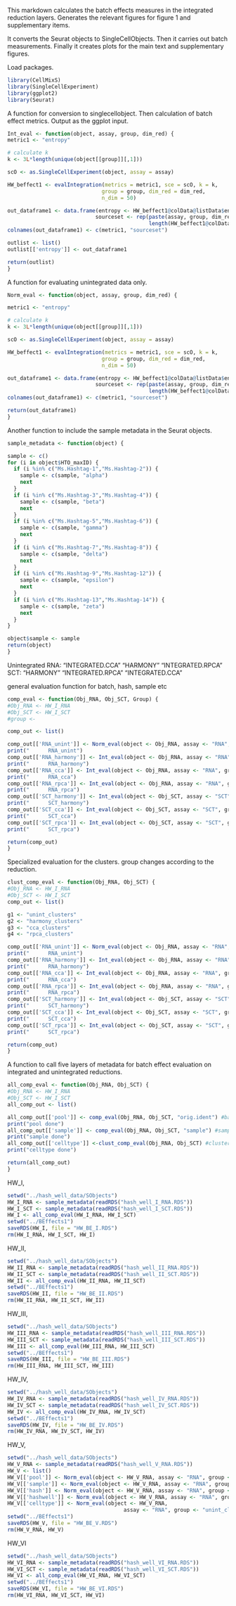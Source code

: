 This markdown calculates the batch effects measures in the integrated reduction
layers. Generates the relevant figures for figure 1 and supplementary items.

It converts the Seurat objects to SingleCellObjects. Then it carries out batch measurements.
Finally it creates plots for the main text and supplementary figures.

Load packages.
```r
library(CellMixS)
library(SingleCellExperiment)
library(ggplot2)
library(Seurat)
```

A function for conversion to singlecellobject. Then calculation of batch effect metrics.
Output as the ggplot input.
```r
Int_eval <- function(object, assay, group, dim_red) {
metric1 <- "entropy"

# calculate k
k <- 3L*length(unique(object[[group]][,1]))

scO <- as.SingleCellExperiment(object, assay = assay)

HW_beffect1 <- evalIntegration(metrics = metric1, sce = scO, k = k, 
                              group = group, dim_red = dim_red,
                              n_dim = 50)

out_dataframe1 <- data.frame(entropy <- HW_beffect1@colData@listData$entropy, 
                            sourceset <- rep(paste(assay, group, dim_red, metric1, sep = "_"), 
                                             length(HW_beffect1@colData@listData$entropy)))
colnames(out_dataframe1) <- c(metric1, "sourceset")

outlist <- list()
outlist[['entropy']] <- out_dataframe1

return(outlist)
}
```

A function for evaluating unintegrated data only.
```r
Norm_eval <- function(object, assay, group, dim_red) {

metric1 <- "entropy"

# calculate k
k <- 3L*length(unique(object[[group]][,1]))

scO <- as.SingleCellExperiment(object, assay = assay)

HW_beffect1 <- evalIntegration(metrics = metric1, sce = scO, k = k, 
                              group = group, dim_red = dim_red,
                              n_dim = 50)

out_dataframe1 <- data.frame(entropy <- HW_beffect1@colData@listData$entropy, 
                            sourceset <- rep(paste(assay, group, dim_red, metric1, sep = "_"), 
                                             length(HW_beffect1@colData@listData$entropy)))
colnames(out_dataframe1) <- c(metric1, "sourceset")

return(out_dataframe1)
}
```

Another function to include the sample metadata in the Seurat objects.
```r
sample_metadata <- function(object) {

sample <- c()
for (i in object$HTO_maxID) {
  if (i %in% c("Ms.Hashtag-1","Ms.Hashtag-2")) {
    sample <- c(sample, "alpha")
    next
  }
  if (i %in% c("Ms.Hashtag-3","Ms.Hashtag-4")) {
    sample <- c(sample, "beta")
    next
  }
  if (i %in% c("Ms.Hashtag-5","Ms.Hashtag-6")) {
    sample <- c(sample, "gamma")
    next
  }
  if (i %in% c("Ms.Hashtag-7","Ms.Hashtag-8")) {
    sample <- c(sample, "delta")
    next
  }
  if (i %in% c("Ms.Hashtag-9","Ms.Hashtag-12")) {
    sample <- c(sample, "epsilon")
    next
  }
  if (i %in% c("Ms.Hashtag-13","Ms.Hashtag-14")) {
    sample <- c(sample, "zeta")
    next
  }
}

object$sample <- sample
return(object)
}
```

Unintegrated
RNA: "INTEGRATED.CCA" "HARMONY" "INTEGRATED.RPCA"
SCT: "HARMONY"  "INTEGRATED.RPCA" "INTEGRATED.CCA"

general evaluation function for batch, hash, sample etc
```r
comp_eval <- function(Obj_RNA, Obj_SCT, Group) {
#Obj_RNA <- HW_I_RNA
#Obj_SCT <- HW_I_SCT  
#group <- 

comp_out <- list()

comp_out[['RNA_unint']] <- Norm_eval(object <- Obj_RNA, assay <- "RNA", group <- Group, dim_red <- "PCA")
print("      RNA_unint")
comp_out[['RNA_harmony']] <- Int_eval(object <- Obj_RNA, assay <- "RNA", group <- Group, dim_red <- "HARMONY")
print("      RNA_harmony")
comp_out[['RNA_cca']] <- Int_eval(object <- Obj_RNA, assay <- "RNA", group <- Group, dim_red <- "INTEGRATED.CCA")
print("      RNA_cca")
comp_out[['RNA_rpca']] <- Int_eval(object <- Obj_RNA, assay <- "RNA", group <- Group, dim_red <- "INTEGRATED.RPCA")
print("      RNA_rpca")
comp_out[['SCT_harmony']] <- Int_eval(object <- Obj_SCT, assay <- "SCT", group <- Group, dim_red <- "HARMONY")
print("      SCT_harmony")
comp_out[['SCT_cca']] <- Int_eval(object <- Obj_SCT, assay <- "SCT", group <- Group, dim_red <- "INTEGRATED.CCA")
print("      SCT_cca")
comp_out[['SCT_rpca']] <- Int_eval(object <- Obj_SCT, assay <- "SCT", group <- Group, dim_red <- "INTEGRATED.RPCA")
print("      SCT_rpca")

return(comp_out)
}
```

Specialized evaluation for the clusters. group changes according to the reduction.
```r
clust_comp_eval <- function(Obj_RNA, Obj_SCT) {
#Obj_RNA <- HW_I_RNA
#Obj_SCT <- HW_I_SCT  
comp_out <- list()

g1 <- "unint_clusters"
g2 <- "harmony_clusters"
g3 <- "cca_clusters"
g4 <- "rpca_clusters"

comp_out[['RNA_unint']] <- Norm_eval(object <- Obj_RNA, assay <- "RNA", group <- g1, dim_red <- "PCA")
print("      RNA_unint")
comp_out[['RNA_harmony']] <- Int_eval(object <- Obj_RNA, assay <- "RNA", group <- g2, dim_red <- "HARMONY")
print("      RNA_harmony")
comp_out[['RNA_cca']] <- Int_eval(object <- Obj_RNA, assay <- "RNA", group <- g3, dim_red <- "INTEGRATED.CCA")
print("      RNA_cca")
comp_out[['RNA_rpca']] <- Int_eval(object <- Obj_RNA, assay <- "RNA", group <- g4, dim_red <- "INTEGRATED.RPCA")
print("      RNA_rpca")
comp_out[['SCT_harmony']] <- Int_eval(object <- Obj_SCT, assay <- "SCT", group <- g2, dim_red <- "HARMONY")
print("      SCT_harmony")
comp_out[['SCT_cca']] <- Int_eval(object <- Obj_SCT, assay <- "SCT", group <- g3, dim_red <- "INTEGRATED.CCA")
print("      SCT_cca")
comp_out[['SCT_rpca']] <- Int_eval(object <- Obj_SCT, assay <- "SCT", group <- g4, dim_red <- "INTEGRATED.RPCA")
print("      SCT_rpca")

return(comp_out)
}
```

A function to call five layers of metadata for batch effect evaluation on integrated 
and unintegrated reductions.
```r
all_comp_eval <- function(Obj_RNA, Obj_SCT) {
#Obj_RNA <- HW_I_RNA
#Obj_SCT <- HW_I_SCT
all_comp_out <- list()

all_comp_out[['pool']] <- comp_eval(Obj_RNA, Obj_SCT, "orig.ident") #batch, aka pool, aka well
print("pool done")
all_comp_out[['sample']] <- comp_eval(Obj_RNA, Obj_SCT, "sample") #sample
print("sample done")
all_comp_out[['celltype']] <-clust_comp_eval(Obj_RNA, Obj_SCT) #cluster
print("celltype done")

return(all_comp_out)
}
```

HW_I, 
```r
setwd("../hash_well_data/SObjects")
HW_I_RNA <- sample_metadata(readRDS("hash_well_I_RNA.RDS"))
HW_I_SCT <- sample_metadata(readRDS("hash_well_I_SCT.RDS"))
HW_I <- all_comp_eval(HW_I_RNA, HW_I_SCT)
setwd("../BEffects1")
saveRDS(HW_I, file = "HW_BE_I.RDS")
rm(HW_I_RNA, HW_I_SCT, HW_I)
```
HW_II,
```r
setwd("../hash_well_data/SObjects")
HW_II_RNA <- sample_metadata(readRDS("hash_well_II_RNA.RDS"))
HW_II_SCT <- sample_metadata(readRDS("hash_well_II_SCT.RDS"))
HW_II <- all_comp_eval(HW_II_RNA, HW_II_SCT)
setwd("../BEffects1")
saveRDS(HW_II, file = "HW_BE_II.RDS")
rm(HW_II_RNA, HW_II_SCT, HW_II)
```
HW_III,
```r
setwd("../hash_well_data/SObjects")
HW_III_RNA <- sample_metadata(readRDS("hash_well_III_RNA.RDS"))
HW_III_SCT <- sample_metadata(readRDS("hash_well_III_SCT.RDS"))
HW_III <- all_comp_eval(HW_III_RNA, HW_III_SCT)
setwd("../BEffects1")
saveRDS(HW_III, file = "HW_BE_III.RDS")
rm(HW_III_RNA, HW_III_SCT, HW_III)
```
HW_IV, 
```r
setwd("../hash_well_data/SObjects")
HW_IV_RNA <- sample_metadata(readRDS("hash_well_IV_RNA.RDS"))
HW_IV_SCT <- sample_metadata(readRDS("hash_well_IV_SCT.RDS"))
HW_IV <- all_comp_eval(HW_IV_RNA, HW_IV_SCT)
setwd("../BEffects1")
saveRDS(HW_IV, file = "HW_BE_IV.RDS")
rm(HW_IV_RNA, HW_IV_SCT, HW_IV)
```
HW_V, 
```r
setwd("../hash_well_data/SObjects")
HW_V_RNA <- sample_metadata(readRDS("hash_well_V_RNA.RDS"))
HW_V <- list()
HW_V[['pool']] <- Norm_eval(object <- HW_V_RNA, assay <- "RNA", group <- "orig.ident", dim_red <- "PCA")
HW_V[['sample']] <- Norm_eval(object <- HW_V_RNA, assay <- "RNA", group <- "sample", dim_red <- "PCA")
HW_V[['hash']] <- Norm_eval(object <- HW_V_RNA, assay <- "RNA", group <- "HTO_maxID", dim_red <- "PCA")
HW_V[['hashwell']] <- Norm_eval(object <- HW_V_RNA, assay <- "RNA", group <- "orig.id", dim_red <- "PCA")
HW_V[['celltype']] <- Norm_eval(object <- HW_V_RNA, 
                                     assay <- "RNA", group <- "unint_clusters", dim_red <- "PCA")
setwd("../BEffects1")
saveRDS(HW_V, file = "HW_BE_V.RDS")
rm(HW_V_RNA, HW_V)
```
HW_VI
```r
setwd("../hash_well_data/SObjects")
HW_VI_RNA <- sample_metadata(readRDS("hash_well_VI_RNA.RDS"))
HW_VI_SCT <- sample_metadata(readRDS("hash_well_VI_SCT.RDS"))
HW_VI <- all_comp_eval(HW_VI_RNA, HW_VI_SCT)
setwd("../BEffects1")
saveRDS(HW_VI, file = "HW_BE_VI.RDS")
rm(HW_VI_RNA, HW_VI_SCT, HW_VI)
```




